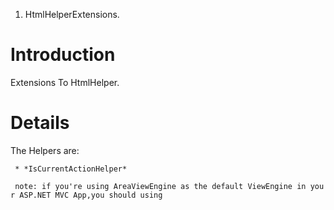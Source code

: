 #HtmlHelperExtensions.

= Introduction =

Extensions To HtmlHelper.


= Details =

The Helpers are:
  * *IsCurrentActionHelper*

  note: if you're using AreaViewEngine as the default ViewEngine in your ASP.NET MVC App,you should using {{{helper.IsCurrentAction(string actionName, string controllerName, string areaName)}}}